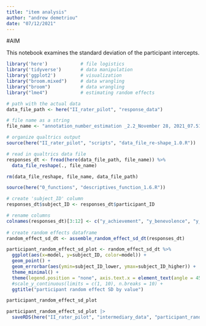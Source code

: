 ```yaml
---
title: "item analysis"
author: "andrew demetriou"
date: "07/12/2021"
---
```



#AIM

This notebook examines the standard deviation of the participant intercepts. 

```r
library('here')            # file logistics
library('tidyverse')       # data manipulation
library('ggplot2')         # visualization
library("broom.mixed")     # data wrangling
library("broom")           # data wrangling
library("lme4")            # estimating random effects
```

```r
# path with the actual data
data_file_path <- here("II_rater_pilot", "response_data")

# file name as a string
file_name <- "annotation_number_estimation _2.2_November 28, 2021_07.51.csv"

# organize qualtrics output
source(here("II_rater_pilot", "scripts", "data_file_re-shape_1.0.R"))

# read in qualtrics data file
responses_dt <- fread(here(data_file_path, file_name)) %>%
  data_file_reshape(., file_name)

rm(data_file_reshape, file_name, data_file_path)
```

```r
source(here("0_functions", "descriptives_function_1.6.R"))

# create 'subject_ID' column
responses_dt$subject_ID <- responses_dt$participant_ID

# rename columns
colnames(responses_dt)[3:12] <- c("y_achievement", "y_benevolence", "y_conformity", "y_hedonism", "y_power", "y_security","y_self_direction", "y_stimulation", "y_tradition","y_universalism")
           
# create random effects dataframe
random_effect_sd_dt <- assemble_random_effect_sd_dt(responses_dt)
```

```r
participant_random_effect_sd_plot <- random_effect_sd_dt %>%
  ggplot(aes(x=model, y=subject_ID, color=model)) +
  geom_point() +
  geom_errorbar(aes(ymin=subject_ID_lower, ymax=subject_ID_higher)) +
  theme_minimal() +
  theme(legend.position = "none", axis.text.x = element_text(angle = 45)) +
  #scale_y_continuous(limits = c(1, 10), n.breaks = 10) +
  ggtitle("participant random effect SD by value")

participant_random_effect_sd_plot

participant_random_effect_sd_plot |>
  saveRDS(here("II_rater_pilot", "intermediary_data", "participant_random_effect_sd_plot.RDS"))
```

